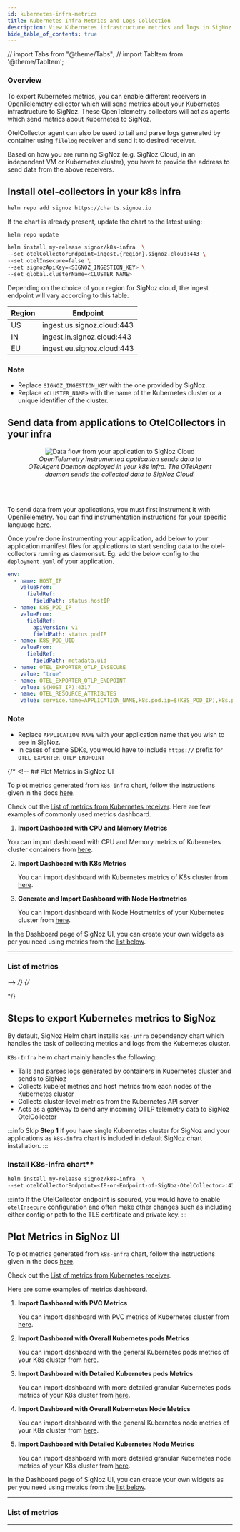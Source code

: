 ```yaml
---
id: kubernetes-infra-metrics
title: Kubernetes Infra Metrics and Logs Collection
description: View Kubernetes infrastructure metrics and logs in SigNoz
hide_table_of_contents: true
---
```


// import Tabs from "@theme/Tabs";
// import TabItem from '@theme/TabItem';

### Overview
To export Kubernetes metrics, you can enable different receivers in OpenTelemetry
collector which will send metrics about your Kubernetes infrastructure
to SigNoz. These OpenTelemetry collectors will act as agents which send
metrics about Kubernetes to SigNoz.

OtelCollector agent can also be used to tail and parse logs generated by
container using `filelog` receiver and send it to desired receiver.

Based on how you are running SigNoz (e.g. SigNoz Cloud, in an independent VM or Kubernetes cluster),
you have to provide the address to send data from the above receivers.

<Tabs>
  <TabItem value="cloud" label="SigNoz Cloud" default>


## Install otel-collectors in your k8s infra

   ```bash
   helm repo add signoz https://charts.signoz.io
   ```
   If the chart is already present, update the chart to the latest using:
   ```
   helm repo update
   ```

   ```bash
   helm install my-release signoz/k8s-infra  \
  --set otelCollectorEndpoint=ingest.{region}.signoz.cloud:443 \
  --set otelInsecure=false \
  --set signozApiKey=<SIGNOZ_INGESTION_KEY> \
  --set global.clusterName=<CLUSTER_NAME>
  ```

  Depending on the choice of your region for SigNoz cloud, the ingest endpoint will vary according to this table.

  | Region	| Endpoint |
  | --- | --- |
  | US | ingest.us.signoz.cloud:443 |
  | IN | ingest.in.signoz.cloud:443 |
  | EU | ingest.eu.signoz.cloud:443 |
  
### Note
- Replace `SIGNOZ_INGESTION_KEY` with the one provided by SigNoz.
- Replace `<CLUSTER_NAME>` with the name of the Kubernetes cluster or a unique identifier of the
  cluster.


## Send data from applications to OtelCollectors in your infra

<figure data-zoomable align='center'>
    <img src="/img/docs/data-flow-2x.webp" alt="Data flow from your application to SigNoz Cloud"/>
    <figcaption><i>OpenTelemetry instrumented application sends data to OTelAgent Daemon deployed in your k8s infra. The OTelAgent daemon sends the collected data to SigNoz Cloud.</i></figcaption>
</figure>

<br></br>

To send data from your applications, you must first instrument it with OpenTelemetry. You can find instrumentation instructions for your specific language [here](https://signoz.io/docs/instrumentation/). 


Once you're done instrumenting your application, add below to your application manifest files for applications to start sending data to the otel-collectors running as daemonset. Eg. add the below config to the `deployment.yaml` of your application.

```YAML
env:
  - name: HOST_IP
    valueFrom:
      fieldRef:
        fieldPath: status.hostIP
  - name: K8S_POD_IP
    valueFrom:
      fieldRef:
        apiVersion: v1
        fieldPath: status.podIP
  - name: K8S_POD_UID
    valueFrom:
      fieldRef:
        fieldPath: metadata.uid
  - name: OTEL_EXPORTER_OTLP_INSECURE
    value: "true"
  - name: OTEL_EXPORTER_OTLP_ENDPOINT
    value: $(HOST_IP):4317
  - name: OTEL_RESOURCE_ATTRIBUTES
    value: service.name=APPLICATION_NAME,k8s.pod.ip=$(K8S_POD_IP),k8s.pod.uid=$(K8S_POD_UID)
  ```
  
### Note
  - Replace `APPLICATION_NAME` with your application name that you wish to see in SigNoz.
  - In cases of some SDKs, you would have to include `https://` prefix for `OTEL_EXPORTER_OTLP_ENDPOINT`

{/* <!-- ## Plot Metrics in SigNoz UI

To plot metrics generated from `k8s-infra` chart, follow the instructions given in the docs [here][4].

Check out the [List of metrics from Kubernetes receiver][3]. Here are few examples of commonly used metrics dashboard.

1. **Import Dashboard with CPU and Memory Metrics**

You can import dashboard with CPU and Memory metrics of Kubernetes cluster
   containers from [here][5].

2. **Import Dashboard with K8s Metrics**

   You can import dashboard with Kubernetes metrics of K8s cluster from [here][6].

3. **Generate and Import Dashboard with Node Hostmetrics**

   You can import dashboard with Node Hostmetrics of your Kubernetes cluster from
   [here][7].


In the Dashboard page of SigNoz UI, you can create your own widgets as per you
need using metrics from the [list below][3].

---

### List of metrics

<K8sMetrics />

<HostMetrics name="Node Hostmetrics"/> --> */}
{/* 
<!-- ---
[1]: https://github.com/SigNoz/otel-collector-k8s/blob/main/agent/infra-metrics.yaml#L47
[2]: https://github.com/SigNoz/otel-collector-k8s/blob/main/deployment/all-in-one.yaml#L19
[3]: #list-of-metrics
[4]: https://signoz.io/docs/userguide/dashboards/
[5]: https://github.com/SigNoz/dashboards/raw/main/k8s-infra-metrics/cpu-memory-metrics.json
[6]: https://github.com/SigNoz/dashboards/raw/main/k8s-infra-metrics/kubernetes-metrics.json
[7]: https://github.com/SigNoz/dashboards/raw/main/hostmetrics/hostmetrics-k8s.json --> */}

</TabItem>

<TabItem value="self-host" label="Self-Host">

## Steps to export Kubernetes metrics to SigNoz
  
By default, SigNoz Helm chart installs `k8s-infra` dependency chart which handles the task of collecting metrics and logs from the Kubernetes cluster.

`K8s-Infra` helm chart mainly handles the following:
- Tails and parses logs generated by containers in Kubernetes cluster and sends to SigNoz
- Collects kubelet metrics and host metrics from each nodes of the Kubernetes cluster
- Collects cluster-level metrics from the Kubernetes API server
- Acts as a gateway to send any incoming OTLP telemetry data to SigNoz OtelCollector

:::info
Skip **Step 1** if you have single Kubernetes cluster for SigNoz and your applications
as `k8s-infra` chart is included in default SigNoz chart installation.
:::

### Install K8s-Infra chart**

```bash
helm install my-release signoz/k8s-infra  \
--set otelCollectorEndpoint=<IP-or-Endpoint-of-SigNoz-OtelCollector>:4317
```

:::info
If the OtelCollector endpoint is secured, you would have to enable `otelInsecure`
configuration and often make other changes such as including either config
or path to the TLS certificate and private key.
:::


</TabItem>
</Tabs>

## Plot Metrics in SigNoz UI

To plot metrics generated from `k8s-infra` chart, follow the instructions given in the docs [here][4].

Check out the [List of metrics from Kubernetes receiver][3].

Here are some examples of metrics dashboard.

1. **Import Dashboard with PVC Metrics**

   You can import dashboard with PVC metrics of Kubernetes cluster
   from [here][5].

2. **Import Dashboard with Overall Kubernetes pods Metrics**

   You can import dashboard with the general Kubernetes pods metrics of your K8s cluster from [here][6].

3. **Import Dashboard with Detailed Kubernetes pods Metrics**

   You can import dashboard with more detailed granular Kubernetes pods metrics of your K8s cluster from [here][7].

4. **Import Dashboard with Overall Kubernetes Node Metrics**

   You can import dashboard with the general Kubernetes node metrics of your K8s cluster from [here][8].

5. **Import Dashboard with Detailed Kubernetes Node Metrics**

   You can import dashboard with more detailed granular Kubernetes node metrics of your K8s cluster from [here][9].

In the Dashboard page of SigNoz UI, you can create your own widgets as per you
need using metrics from the [list below][3].

---

### List of metrics

<K8sMetrics />

<HostMetrics name="Node Hostmetrics"/>

---

[1]: https://github.com/SigNoz/otel-collector-k8s/blob/main/agent/infra-metrics.yaml#L47
[2]: https://github.com/SigNoz/otel-collector-k8s/blob/main/deployment/all-in-one.yaml#L19
[3]: #list-of-metrics
[4]: https://signoz.io/docs/userguide/dashboards/
[5]: https://github.com/SigNoz/dashboards/blob/main/k8s-infra-metrics/kubernetes-pvc-metrics.json
[6]: https://github.com/SigNoz/dashboards/blob/main/k8s-infra-metrics/kubernetes-pod-metrics-overall.json
[7]: https://github.com/SigNoz/dashboards/blob/main/k8s-infra-metrics/kubernetes-pod-metrics-detailed.json
[8]: https://github.com/SigNoz/dashboards/blob/main/k8s-infra-metrics/kubernetes-node-metrics-overall.json
[9]: https://github.com/SigNoz/dashboards/blob/main/k8s-infra-metrics/kubernetes-node-metrics-detailed.json